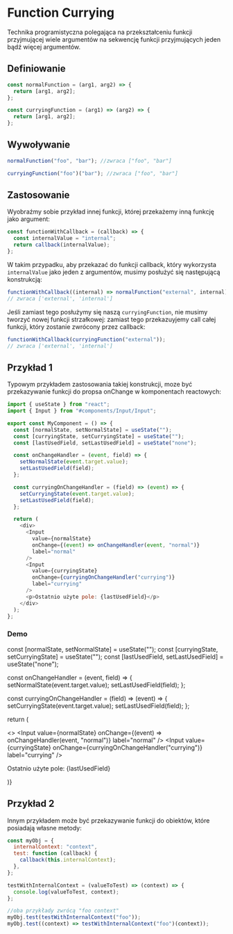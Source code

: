 # Function Currying

Technika programistyczna polegająca na przekształceniu funkcji przyjmującej wiele argumentów na sekwencję funkcji przyjmujących jeden bądź więcej argumentów.

## Definiowanie

```js filename="example.js" {5} copy
const normalFunction = (arg1, arg2) => {
  return [arg1, arg2];
};

const curryingFunction = (arg1) => (arg2) => {
  return [arg1, arg2];
};
```

## Wywoływanie

```js filename="example.js" {3} copy
normalFunction("foo", "bar"); //zwraca ["foo", "bar"]

curryingFunction("foo")("bar"); //zwraca ["foo", "bar"]
```

## Zastosowanie

Wyobraźmy sobie przykład innej funkcji, której przekażemy inną funkcję jako argument:

```js filename="example.js" copy
const functionWithCallback = (callback) => {
  const internalValue = "internal";
  return callback(internalValue);
};
```

W takim przypadku, aby przekazać do funkcji callback, który wykorzysta `internalValue` jako jeden z argumentów, musimy posłużyć się następującą konstrukcją:

```js filename="example.js" copy
functionWithCallback((internal) => normalFunction("external", internal));
// zwraca ['external', 'internal']
```

Jeśli zamiast tego posłużymy się naszą `curryingFunction`, nie musimy tworzyć nowej funkcji strzałkowej: zamiast tego przekazuyjemy call całej funkcji, który zostanie zwrócony przez callback:

```js filename="example.js" copy
functionWithCallback(curryingFunction("external"));
// zwraca ['external', 'internal']
```

## Przykład 1

Typowym przykładem zastosowania takiej konstrukcji, moze być przekazywanie funkcji do propsa onChange w komponentach reactowych:

```js filename="myComponent.js" {9, 14, 23, 28} copy
import { useState } from "react";
import { Input } from "#components/Input/Input";

export const MyComponent = () => {
  const [normalState, setNormalState] = useState("");
  const [curryingState, setCurryingState] = useState("");
  const [lastUsedField, setLastUsedField] = useState("none");

  const onChangeHandler = (event, field) => {
    setNormalState(event.target.value);
    setLastUsedField(field);
  };

  const curryingOnChangeHandler = (field) => (event) => {
    setCurryingState(event.target.value);
    setLastUsedField(field);
  };

  return (
    <div>
      <Input
        value={normalState}
        onChange={(event) => onChangeHandler(event, "normal")}
        label="normal"
      />
      <Input
        value={curryingState}
        onChange={curryingOnChangeHandler("currying")}
        label="currying"
      />
      <p>Ostatnio użyte pole: {lastUsedField}</p>
    </div>
  );
};
```

### Demo


const [normalState, setNormalState] = useState("");
const [curryingState, setCurryingState] = useState("");
const [lastUsedField, setLastUsedField] = useState("none");

const onChangeHandler = (event, field) => {
setNormalState(event.target.value);
setLastUsedField(field);
};

const curryingOnChangeHandler = (field) => (event) => {
setCurryingState(event.target.value);
setLastUsedField(field);
};

return (

<>
  <Input
    value={normalState}
    onChange={(event) => onChangeHandler(event, "normal")}
    label="normal"
  />
  <Input
    value={curryingState}
    onChange={curryingOnChangeHandler("currying")}
    label="currying"
  />
  <p>Ostatnio użyte pole: {lastUsedField}</p>
</>

)}

<AppWrapper>
  <MyComponent />
</AppWrapper>

## Przykład 2

Innym przykładem może być przekazywanie funkcji do obiektów, które posiadają własne metody:

```js filename="myObj.js" {13} copy
const myObj = {
  internalContext: "context",
  test: function (callback) {
    callback(this.internalContext);
  },
};

testWithInternalContext = (valueToTest) => (context) => {
  console.log(valueToTest, context);
};

//oba przykłady zwrócą "foo context"
myObj.test(testWithInternalContext("foo"));
myObj.test((context) => testWithInternalContext("foo")(context));
```
